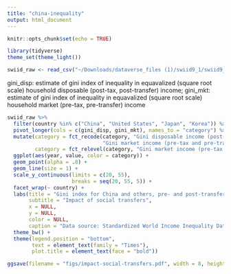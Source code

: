 ```yaml
---
title: "china-inequality"
output: html_document
---
```


```r
knitr::opts_chunk$set(echo = TRUE)
```

```r
library(tidyverse)
theme_set(theme_light())

swiid_raw <- read_csv("~/Downloads/dataverse_files (1)/swiid9_1/swiid9_1_summary.csv")

```

gini_disp: estimate of gini index of inequality in equavalized (square root scale) household disposable (post-tax, post-transfer) income; 
gini_mkt: estimate of gini index of inequality in equavalized (square root scale) household market (pre-tax, pre-transfer) income

```r
swiid_raw %>%
  filter(country %in% c("China", "United States", "Japan", "Korea")) %>% 
  pivot_longer(cols = c(gini_disp, gini_mkt), names_to = "category") %>% 
  mutate(category = fct_recode(category, "Gini disposable income (post-tax and post-transfer)" = "gini_disp", 
                               "Gini market income (pre-tax and pre-transfer)" = "gini_mkt"), 
         category = fct_relevel(category, "Gini market income (pre-tax and pre-transfer)")) %>% 
  ggplot(aes(year, value, color = category)) +
  geom_point(alpha = .8) +
  geom_line(size = 1) +
  scale_y_continuous(limits = c(20, 55), 
                     breaks = seq(20, 55, 5)) +
  facet_wrap(~ country) +
  labs(title = "Gini index for China and others, pre- and post-transfers, 1980-2019", 
       subtitle = "Impact of social transfers",
       x = NULL, 
       y = NULL, 
       color = NULL, 
       caption = "Data source: Standardized World Income Inequality Database, version 9.1") +
  theme_bw() +
  theme(legend.position = "bottom", 
        text = element_text(family = "Times"), 
        plot.title = element_text(face = "bold"))

ggsave(filename = "figs/impact-social-transfers.pdf", width = 8, height = 5)
  
```

